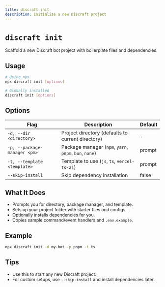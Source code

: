 ```yaml
---
title: discraft init
description: Initialize a new Discraft project
---
```


# `discraft init`

Scaffold a new Discraft bot project with boilerplate files and dependencies.

## Usage

```bash
# Using npx
npx discraft init [options]

# Globally installed
discraft init [options]
```

## Options

| Flag                         | Description                                            | Default |
| ---------------------------- | ------------------------------------------------------ | ------- |
| `-d, --dir <directory>`      | Project directory (defaults to current directory)      | `.`     |
| `-p, --package-manager <pm>` | Package manager (`npm`, `yarn`, `pnpm`, `bun`, `none`) | prompt  |
| `-t, --template <template>`  | Template to use (`js`, `ts`, `vercel-ts-ai`)           | prompt  |
| `--skip-install`             | Skip dependency installation                           | false   |

## What It Does

- Prompts you for directory, package manager, and template.
- Sets up your project folder with starter files and configs.
- Optionally installs dependencies for you.
- Copies sample command/event handlers and `.env.example`.

## Example

```bash
npx discraft init -d my-bot -p pnpm -t ts
```

## Tips

- Use this to start any new Discraft project.
- For custom setups, use `--skip-install` and install dependencies later.
